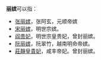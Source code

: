 '''丽嫔'''可以指：
*[[张阿玄|张丽嫔]]，张阿玄，元顺帝嫔
*[[宋丽嫔|宋丽嫔]]，明世宗嫔。
*[[阎贵妃_(明世宗)|阎贵妃]]，明世宗皇贵妃，曾封丽嫔。
*[[阮丽嫔|阮丽嫔]]，阮翠竹，越南明命帝嫔。
*[[莊靜皇貴妃|莊靜皇貴妃]]，咸丰帝妃。曾封丽嫔。

{{Disambiguation|L|Cat=嫔消歧义}}